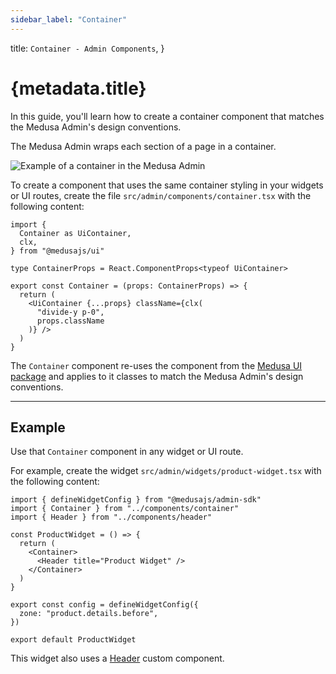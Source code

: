 ```yaml
---
sidebar_label: "Container"
---
```


  title: `Container - Admin Components`,
}

# {metadata.title}

In this guide, you'll learn how to create a container component that matches the Medusa Admin's design conventions.

The Medusa Admin wraps each section of a page in a container.

![Example of a container in the Medusa Admin](https://res.cloudinary.com/dza7lstvk/image/upload/v1728287102/Medusa%20Resources/container_soenir.png)

To create a component that uses the same container styling in your widgets or UI routes, create the file `src/admin/components/container.tsx` with the following content:

```tsx
import { 
  Container as UiContainer,
  clx,
} from "@medusajs/ui"

type ContainerProps = React.ComponentProps<typeof UiContainer>

export const Container = (props: ContainerProps) => {
  return (
    <UiContainer {...props} className={clx(
      "divide-y p-0",
      props.className
    )} />
  )
}
```

The `Container` component re-uses the component from the [Medusa UI package](!ui!/components/container) and applies to it classes to match the Medusa Admin's design conventions.

---

## Example

Use that `Container` component in any widget or UI route.

For example, create the widget `src/admin/widgets/product-widget.tsx` with the following content:

```tsx title="src/admin/widgets/product-widget.tsx"
import { defineWidgetConfig } from "@medusajs/admin-sdk"
import { Container } from "../components/container"
import { Header } from "../components/header"

const ProductWidget = () => {
  return (
    <Container>
      <Header title="Product Widget" />
    </Container>
  )
}

export const config = defineWidgetConfig({
  zone: "product.details.before",
})

export default ProductWidget
```

This widget also uses a [Header](../header/page.mdx) custom component.
